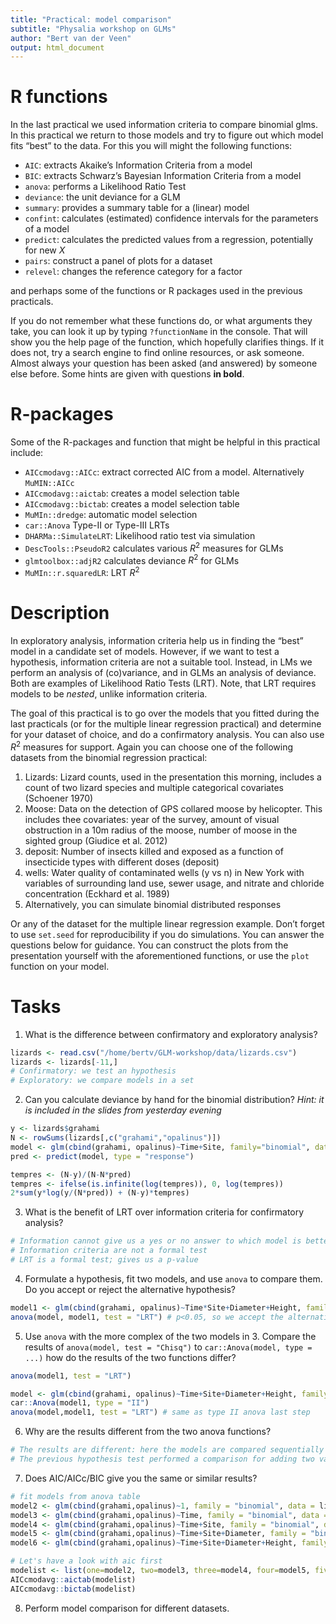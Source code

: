 ```yaml
---
title: "Practical: model comparison"
subtitle: "Physalia workshop on GLMs"
author: "Bert van der Veen"
output: html_document
---
```


# R functions

In the last practical we used information criteria to compare binomial glms. In this practical we return to those models and try to figure out which model fits "best" to the data. For this you will might the following functions:

- `AIC`: extracts Akaike's Information Criteria from a model
- `BIC`: extracts Schwarz's Bayesian Information Criteria from a model
- `anova`: performs a Likelihood Ratio Test
- `deviance`: the unit deviance for a GLM
- `summary`: provides a summary table for a (linear) model
- `confint`: calculates (estimated) confidence intervals for the parameters of a model
- `predict`: calculates the predicted values from a regression, potentially for new $X$
- `pairs`: construct a panel of plots for a dataset
- `relevel`: changes the reference category for a factor

and perhaps some of the functions or R packages used in the previous practicals.

If you do not remember what these functions do, or what arguments they take, you can look it up by typing `?functionName` in the console. That will show you the help page of the function, which hopefully clarifies things. If it does not, try a search engine to find online resources, or ask someone. Almost always your question has been asked (and answered) by someone else before. Some hints are given with questions **in bold**.

# R-packages

Some of the R-packages and function that might be helpful in this practical include:

- `AICcmodavg::AICc`: extract corrected AIC from a model. Alternatively `MuMIN::AICc`
- `AICcmodavg::aictab`: creates a model selection table 
- `AICcmodavg::bictab`: creates a model selection table
- `MuMIn::dredge`: automatic model selection
- `car::Anova` Type-II or Type-III LRTs
- `DHARMa::SimulateLRT`: Likelihood ratio test via simulation
- `DescTools::PseudoR2` calculates various $R^2$ measures for GLMs
- `glmtoolbox::adjR2` calculates deviance $R^2$ for GLMs
- `MuMIn::r.squaredLR`: LRT $R^2$

# Description

In exploratory analysis, information criteria help us in finding the "best" model in a candidate set of models. However, if we want to test a hypothesis, information criteria are not a suitable tool. Instead, in LMs we perform an analysis of (co)variance, and in GLMs an analysis of deviance. Both are examples of Likelihood Ratio Tests (LRT). Note, that LRT requires models to be *nested*, unlike information criteria.

The goal of this practical is to go over the models that you fitted during the last practicals (or for the multiple linear regression practical) and determine for your dataset of choice, and do a confirmatory analysis. You can also use $R^2$ measures for support. Again you can choose one of the following datasets from the binomial regression practical:

1. Lizards: Lizard counts, used in the presentation this morning, includes a count of two lizard species and multiple categorical covariates (Schoener 1970)
2. Moose: Data on the detection of GPS collared moose by helicopter. This includes thee covariates: year of the survey, amount of visual obstruction in a 10m radius of the moose, number of moose in the sighted group (Giudice et al. 2012)
3. deposit: Number of insects killed and exposed as a function of insecticide types with different doses (deposit)
4. wells: Water quality of contaminated wells (y vs n) in New York with variables of surrounding land use, sewer usage, and nitrate and chloride concentration (Eckhard et al. 1989)
5. Alternatively, you can simulate binomial distributed responses

Or any of the dataset for the multiple linear regression example. Don't forget to use `set.seed` for reproducibility if you do simulations. You can answer the questions below for guidance. You can construct the plots from the presentation yourself with the aforementioned functions, or use the `plot` function on your model.

# Tasks

1. What is the difference between confirmatory and exploratory analysis?

```r
lizards <- read.csv("/home/bertv/GLM-workshop/data/lizards.csv")
lizards <- lizards[-11,]
# Confirmatory: we test an hypothesis
# Exploratory: we compare models in a set
```

2. Can you calculate deviance by hand for the binomial distribution? *Hint: it is included in the slides from yesterday evening *

```r
y <- lizards$grahami
N <- rowSums(lizards[,c("grahami","opalinus")])
model <- glm(cbind(grahami, opalinus)~Time+Site, family="binomial", data =lizards)
pred <- predict(model, type = "response")

tempres <- (N-y)/(N-N*pred)
tempres <- ifelse(is.infinite(log(tempres)), 0, log(tempres))
2*sum(y*log(y/(N*pred)) + (N-y)*tempres)
```


3. What is the benefit of LRT over information criteria for confirmatory analysis?

```r
# Information cannot give us a yes or no answer to which model is better
# Information criteria are not a formal test
# LRT is a formal test; gives us a p-value
```

4. Formulate a hypothesis, fit two models, and use `anova` to compare them. Do you accept or reject the alternative hypothesis?

```r
model1 <- glm(cbind(grahami, opalinus)~Time*Site+Diameter+Height, family="binomial", data =lizards)
anova(model, model1, test = "LRT") # p<0.05, so we accept the alternative hypothesis
```

5. Use `anova` with the more complex of the two models in 3. Compare the results of `anova(model, test = "Chisq")` to `car::Anova(model, type = ...)` how do the results of the two functions differ?

```r
anova(model1, test = "LRT")

model <- glm(cbind(grahami, opalinus)~Time+Site+Diameter+Height, family="binomial", data =lizards)
car::Anova(model1, type = "II") 
anova(model,model1, test = "LRT") # same as type II anova last step
```

6. Why are the results different from the two anova functions?

```r
# The results are different: here the models are compared sequentially by adding a single variable.
# The previous hypothesis test performed a comparison for adding two variables.
```

7. Does AIC/AICc/BIC give you the same or similar results?

```r
# fit models from anova table
model2 <- glm(cbind(grahami,opalinus)~1, family = "binomial", data = lizards)
model3 <- glm(cbind(grahami,opalinus)~Time, family = "binomial", data = lizards)
model4 <- glm(cbind(grahami,opalinus)~Time+Site, family = "binomial", data = lizards)
model5 <- glm(cbind(grahami,opalinus)~Time+Site+Diameter, family = "binomial", data = lizards)
model6 <- glm(cbind(grahami,opalinus)~Time+Site+Diameter+Height, family = "binomial", data = lizards)

# Let's have a look with aic first
modelist <- list(one=model2, two=model3, three=model4, four=model5, five=model6)
AICcmodavg::aictab(modelist)
AICcmodavg::bictab(modelist)
```

8. Perform model comparison for different datasets.